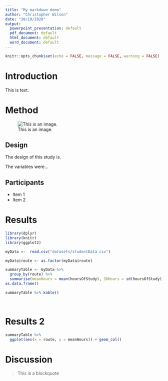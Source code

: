 ```yaml
---
title: "My markdown demo"
author: "Christopher Wilson"
date: "28/10/2020"
output:
  powerpoint_presentation: default
  pdf_document: default
  html_document: default
  word_document: default
---
```


```r
knitr::opts_chunk$set(echo = FALSE, message = FALSE, warning = FALSE)
```

# Introduction

This is text.

# Method

![This is an image.](img/mediation.png)

## Design

The design of this study is.

The variables were...

## Participants

- Item 1
- Item 2

# Results

```r
library(dplyr)
library(knitr)
library(ggplot2)

myData <-  read.csv("datasets/studentData.csv")

myData$route <- as.factor(myData$route)

summaryTable <- myData %>% 
  group_by(route) %>%
  summarise(meanHours = mean(hoursOfStudy), SDHours = sd(hoursOfStudy)) %>%
as.data.frame()

summaryTable %>% kable() 




```

# Results 2

```r
summaryTable %>%
  ggplot(aes(x = route, y = meanHours)) + geom_col()
```


# Discussion

> This is a blockquote